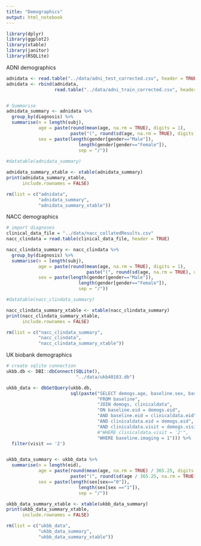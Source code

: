 ```yaml
---
title: "Demographics"
output: html_notebook
---
```


```r
library(dplyr)
library(ggplot2)
library(xtable)
library(janitor)
library(RSQLite)
```

ADNI demographics

```r
adnidata <- read.table("../data/adni_test_corrected.csv", header = TRUE, sep = ",")
adnidata <- rbind(adnidata,
                  read.table("../data/adni_train_corrected.csv", header = TRUE, sep = ","))


# Summarise
adnidata_summary <- adnidata %>%
  group_by(diagnosis) %>%
  summarise(n = length(subj),
            age = paste(round(mean(age, na.rm = TRUE), digits = 1),
                        paste("(", round(sd(age, na.rm = TRUE), digits = 1), ")", sep = "")),
            sex = paste(length(gender[gender=="Male"]),
                           length(gender[gender=="Female"]),
                           sep = "/"))
  
#datatable(adnidata_summary)

adnidata_summary_xtable <- xtable(adnidata_summary)
print(adnidata_summary_xtable,
      include.rownames = FALSE)

rm(list = c("adnidata",
            "adnidata_summary",
            "adnidata_summary_xtable"))
```

NACC demographics

```r
# import diagnoses
clinical_data_file = "../data/nacc_collatedResults.csv"
nacc_clindata = read.table(clinical_data_file, header = TRUE)

nacc_clindata_summary <- nacc_clindata %>%
  group_by(diagnosis) %>%
  summarise(n = length(subj),
            age = paste(round(mean(age, na.rm = TRUE), digits = 1),
                              paste("(", round(sd(age, na.rm = TRUE), digits = 1), ")", sep = "")),
            sex = paste(length(gender[gender=="Male"]),
                           length(gender[gender=="Female"]),
                           sep = "/"))

#datatable(nacc_clindata_summary)

nacc_clindata_summary_xtable <- xtable(nacc_clindata_summary)
print(nacc_clindata_summary_xtable,
      include.rownames = FALSE)

rm(list = c("nacc_clindata_summary",
            "nacc_clindata",
            "nacc_clindata_summary_xtable"))
```

UK biobank demographics

```r
# create sqlite connection
ukbb.db <- DBI::dbConnect(SQLite(),
                          "../data/ukb40183.db")

ukbb_data <- dbGetQuery(ukbb.db,
                        sql(paste("SELECT demogs.age, baseline.sex, baseline.eid, clinicaldata.visit",
                                  "FROM baseline",
                                  "JOIN demogs, clinicaldata",
                                  "ON baseline.eid = demogs.eid",
                                  "AND baseline.eid = clinicaldata.eid",
                                  "AND clinicaldata.eid = demogs.eid",
                                  "AND clinicaldata.visit = demogs.visit",
                                  #"WHERE clinicaldata.visit = '2'",
                                  "WHERE baseline.imaging = 1"))) %>%
  filter(visit == '2')


ukbb_data_summary <- ukbb_data %>%
  summarise(n = length(eid),
            age = paste(round(mean(age, na.rm = TRUE) / 365.25, digits = 1),
                        paste("(", round(sd(age / 365.25, na.rm = TRUE), digits = 1), ")", sep = "")),
            sex = paste(length(sex[sex=="0"]),
                           length(sex[sex =="1"]),
                           sep = "/"))

ukbb_data_summary_xtable <- xtable(ukbb_data_summary)
print(ukbb_data_summary_xtable,
      include.rownames = FALSE)

rm(list = c("ukbb_data",
            "ukbb_data_summary",
            "ukbb_data_summary_xtable"))
```